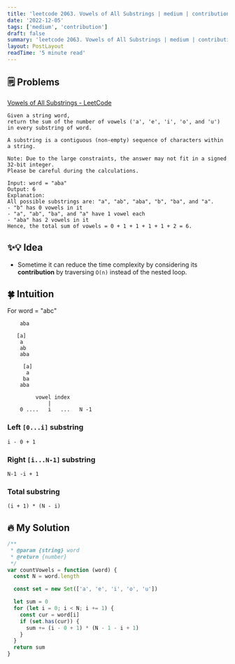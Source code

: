 ```yaml
---
title: 'leetcode 2063. Vowels of All Substrings | medium | contribution | javascript'
date: '2022-12-05'
tags: ['medium', 'contribution']
draft: false
summary: 'leetcode 2063. Vowels of All Substrings | medium | contributions | javascript'
layout: PostLayout
readTime: '5 minute read'
---
```


## 🗒️ Problems

[Vowels of All Substrings - LeetCode](https://leetcode.com/problems/vowels-of-all-substrings/)

```
Given a string word,
return the sum of the number of vowels ('a', 'e', 'i', 'o', and 'u') in every substring of word.

A substring is a contiguous (non-empty) sequence of characters within a string.

Note: Due to the large constraints, the answer may not fit in a signed 32-bit integer.
Please be careful during the calculations.
```

```
Input: word = "aba"
Output: 6
Explanation:
All possible substrings are: "a", "ab", "aba", "b", "ba", and "a".
- "b" has 0 vowels in it
- "a", "ab", "ba", and "a" have 1 vowel each
- "aba" has 2 vowels in it
Hence, the total sum of vowels = 0 + 1 + 1 + 1 + 1 + 2 = 6.
```

## ✨💡 Idea

- Sometime it can reduce the time complexity by considering its **contribution** by traversing `O(n)` instead of the nested loop.

## 🍀 Intuition

For word = "abc"

```
    aba

   [a]
    a
    ab
    aba

     [a]
      a
     ba
    aba
```

```
         vowel index
             |
    0 ....   i   ...   N -1
```

### Left `[0...i]` substring

```
i - 0 + 1
```

### Right `[i...N-1]` substring

```
N-1 -i + 1
```

### Total substring

```
(i + 1) * (N - i)
```

## 🔥 My Solution

```javascript
/**
 * @param {string} word
 * @return {number}
 */
var countVowels = function (word) {
  const N = word.length

  const set = new Set(['a', 'e', 'i', 'o', 'u'])

  let sum = 0
  for (let i = 0; i < N; i += 1) {
    const cur = word[i]
    if (set.has(cur)) {
      sum += (i - 0 + 1) * (N - 1 - i + 1)
    }
  }
  return sum
}
```
